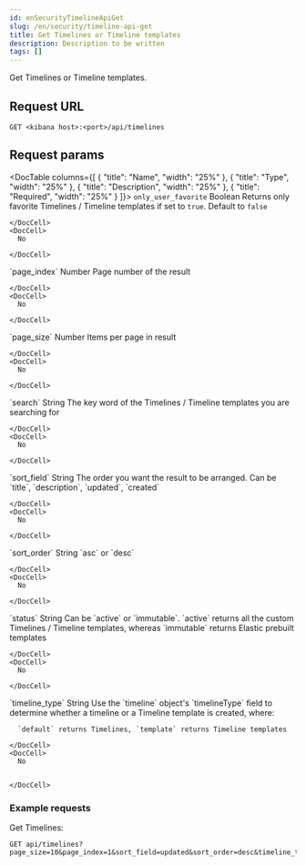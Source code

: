 ```yaml
---
id: enSecurityTimelineApiGet
slug: /en/security/timeline-api-get
title: Get Timelines or Timeline templates
description: Description to be written
tags: []
---
```


<div id="timeline-api-get"></div>

Get Timelines or Timeline templates.

## Request URL

`GET <kibana host>:<port>/api/timelines`

## Request params

<DocTable columns={[
  {
    "title": "Name",
    "width": "25%"
  },
  {
    "title": "Type",
    "width": "25%"
  },
  {
    "title": "Description",
    "width": "25%"
  },
  {
    "title": "Required",
    "width": "25%"
  }
]}>
  <DocRow>
    <DocCell>`only_user_favorite`</DocCell>
    <DocCell>Boolean</DocCell>
    <DocCell>
      Returns only favorite Timelines / Timeline templates if set to `true`. Default to `false`
      
    </DocCell>
    <DocCell>
      No
      
    </DocCell>
  </DocRow>
  <DocRow>
    <DocCell>`page_index`</DocCell>
    <DocCell>Number</DocCell>
    <DocCell>
      Page number of the result
      
    </DocCell>
    <DocCell>
      No
      
    </DocCell>
  </DocRow>
  <DocRow>
    <DocCell>`page_size`</DocCell>
    <DocCell>Number</DocCell>
    <DocCell>
      Items per page in result
      
    </DocCell>
    <DocCell>
      No
      
    </DocCell>
  </DocRow>
  <DocRow>
    <DocCell>`search`</DocCell>
    <DocCell>String</DocCell>
    <DocCell>
      The key word of the Timelines / Timeline templates you are searching for
      
    </DocCell>
    <DocCell>
      No
      
    </DocCell>
  </DocRow>
  <DocRow>
    <DocCell>`sort_field`</DocCell>
    <DocCell>String</DocCell>
    <DocCell>
      The order you want the result to be arranged. Can be `title`, `description`, `updated`, `created`
      
    </DocCell>
    <DocCell>
      No
      
    </DocCell>
  </DocRow>
  <DocRow>
    <DocCell>`sort_order`</DocCell>
    <DocCell>String</DocCell>
    <DocCell>
      `asc` or `desc`
      
    </DocCell>
    <DocCell>
      No
      
    </DocCell>
  </DocRow>
  <DocRow>
    <DocCell>`status`</DocCell>
    <DocCell>String</DocCell>
    <DocCell>
      Can be `active` or `immutable`. `active` returns all the custom Timelines / Timeline templates, whereas `immutable` returns Elastic prebuilt templates
      
    </DocCell>
    <DocCell>
      No
      
    </DocCell>
  </DocRow>
  <DocRow>
    <DocCell>`timeline_type`</DocCell>
    <DocCell>String</DocCell>
    <DocCell>
      Use the `timeline` object's <DocLink id="enSecurityTimelineObjectSchema" section="timeline-object-typeField">`timelineType`</DocLink> field
      to determine whether a timeline or a Timeline template is created, where:
      
      `default` returns Timelines, `template` returns Timeline templates
      
    </DocCell>
    <DocCell>
      No
      
      
    </DocCell>
  </DocRow>
</DocTable>

### Example requests

Get Timelines:

```console
GET api/timelines?page_size=10&page_index=1&sort_field=updated&sort_order=desc&timeline_type=default

```

